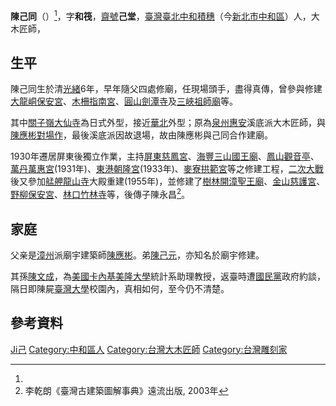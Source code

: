 {{for|姓陈、字己同的数学家|陳⿰受鳥}}
{{Infobox Hokkien name
| title                =陳己同
| hanji                =陳己同
| poj                  =Tân Kí-tông
| hanlo                =
| tl                   =Tân Kí-tông
| bp                   =
| hokkienipa           =
|
| hanjicourtesy        = 和筏
| pojcourtesy          = Hô-hoa̍t
| hanlocourtesy        =
| tlcourtesy           = Hô-hua̍t
| bpcourtesy           =
| hokkienipacourtesy   =
|
| othername1           =[[齋號|齋號]]
| hanji1               =己堂
| poj1                 =Kí-tông
| hanlo1               =
| tl1                  =Kí-tông
| bp1                  =
| hokkienipa1          =
}}
'''陳己同'''（{{bd|1880年||1965年|catIdx=Chen陳}}）<ref name=李乾朗/>，字'''和筏'''，[[齋號|齋號]]'''己堂'''，[[臺灣|臺灣]][[臺北|臺北]][[中和區|中和]][[積穗|積穗]]（今[[新北市|新北市]][[中和區|中和區]]）人，大木匠師，

== 生平 ==
陳己同生於清[[光緒|光緒]]6年，早年隨父四處修廟，任現場頭手，盡得真傳，曾參與修建[[大龍峒保安宮|大龍峒保安宮]]、[[木柵指南宮|木柵指南宮]]、[[圓山|圓山]][[劍潭寺|劍潭寺]]及[[三峽祖師廟|三峽祖師廟]]等。

其中[[關子嶺大仙寺|關子嶺大仙寺]]為日式外型，接近[[華北|華北]]外型；原為[[泉州|泉州]][[惠安|惠安]]溪底派大木匠師，與[[陳應彬|陳應彬]][[對場作|對場作]]，最後溪底派因故退場，故由陳應彬與己同合作建廟。

1930年遷居屏東後獨立作業，主持[[屏東慈鳳宮|屏東慈鳳宮]]、[[海豐三山國王廟|海豐三山國王廟]]、[[鳳山觀音亭|鳳山觀音亭]]、[[萬丹萬惠宮|萬丹萬惠宮]](1931年)、[[東港朝隆宮|東港朝隆宮]](1933年)、[[麥寮拱範宮|麥寮拱範宮]]等之修建工程，[[二次大戰|二次大戰]]後又參加[[艋舺龍山寺|艋舺龍山寺]]大殿重建(1955年)，並修建了[[樹林開漳聖王廟|樹林開漳聖王廟]]、[[金山慈護宮|金山慈護宮]]、[[野柳保安宮|野柳保安宮]]、[[林口竹林寺|林口竹林寺]]等，後傳子陳永昌<ref name=李乾朗>李乾朗《臺灣古建築圖解事典》遠流出版, 2003年 </ref>。

== 家庭 ==
父亲是[[漳州|漳州]]派廟宇建築師[[陳應彬|陳應彬]]。弟[[陳己元|陳己元]]，亦知名於廟宇修建。

其孫[[陳文成|陳文成]]，為[[美國|美國]][[卡內基美隆大學|卡內基美隆大學]]統計系助理教授，返臺時遭[[國民黨|國民黨]]政府約談，隔日即陳屍[[臺灣大學|臺灣大學]]校園內，真相如何，至今仍不清楚。

== 參考資料 ==
{{reflist}}

{{Taiwan-artist-stub}}

{{Authority control}}
{{DEFAULTSORT:Chen陳}}
[[Category:陳姓|Ji己]]
[[Category:中和區人|Category:中和區人]]
[[Category:台灣大木匠師|Category:台灣大木匠師]]
[[Category:台灣雕刻家|Category:台灣雕刻家]]